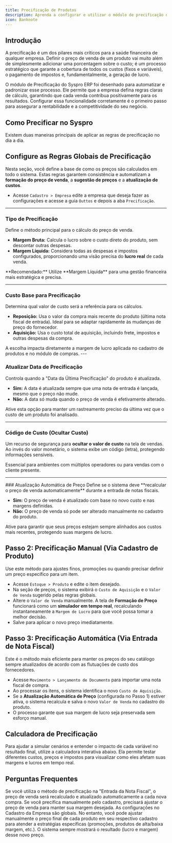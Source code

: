 ```yaml
---
title: Precificação de Produtos
description: Aprenda a configurar e utilizar o módulo de precificação do Syspro ERP para garantir preços competitivos e lucrativos.
icon: Banknote
---
```



## Introdução

A precificação é um dos pilares mais críticos para a saúde financeira de qualquer empresa. Definir o preço de venda de um produto vai muito além de simplesmente adicionar uma porcentagem sobre o custo; é um processo estratégico que garante a cobertura de todos os custos (fixos e variáveis), o pagamento de impostos e, fundamentalmente, a geração de lucro.

O módulo de Precificação do Syspro ERP foi desenhado para automatizar e padronizar esse processo. Ele permite que a empresa defina regras claras de cálculo, garantindo que cada venda contribua positivamente para os resultados. Configurar essa funcionalidade corretamente é o primeiro passo para assegurar a rentabilidade e a competitividade do seu negócio.

## Como Precificar no Syspro

Existem duas maneiras principais de aplicar as regras de precificação no dia a dia.

<Steps>
  <Step>

  ## <Settings className="inline w-5 h-5 text-primary mb-1" /> Configure as Regras Globais de Precificação

  Nesta seção, você define a base de como os preços são calculados em todo o sistema. Estas regras garantem consistência e automatizam a **formação do preço de venda**, a **sugestão de preços** e a **atualização de custos**.
  - Acesse `Cadastro > Empresa` edite a empresa que deseja fazer as configurações e acesse a guia `Outtos` e depois a aba `Precificação`.

  ---
 

  ### <Percent className="inline w-5 h-5 text-primary mb-1" /> Tipo de Precificação
  Define o método principal para o cálculo do preço de venda.

  - **Margem Bruta:** Calcula o lucro sobre o custo direto do produto, sem descontar outras despesas.
  - **Margem Líquida:** Considera todas as despesas e impostos configurados, proporcionando uma visão precisa do **lucro real** de cada venda.

  <Callout variant="tip">
    **Recomendado:** Utilize **Margem Líquida** para uma gestão financeira mais estratégica e precisa.
  </Callout>
 
  ---
  
  ### <PackageSearch className="inline w-5 h-5 text-primary mb-1" /> Custo Base para Precificação
  Determina qual valor de custo será a referência para os cálculos.

  - **Reposição:** Usa o valor da compra mais recente do produto (última nota fiscal de entrada). Ideal para se adaptar rapidamente às mudanças de preço do fornecedor.
  - **Aquisição:** Usa o custo total de aquisição, incluindo frete, impostos e outras despesas da compra.

  <Callout variant="info">
    A escolha impacta diretamente a margem de lucro aplicada no cadastro de produtos e no módulo de compras.
  </Callout>
  </Step>
  ---
  
  ### <Calendar className="inline w-5 h-5 text-primary mb-1" /> Atualizar Data de Precificação
  Controla quando a "Data da Última Precificação" do produto é atualizada.

  - **Sim:** A data é atualizada sempre que uma nota de entrada é lançada, mesmo que o preço não mude.
  - **Não:** A data só muda quando o preço de venda é efetivamente alterado.

  <Callout variant="info">
    Ative esta opção para manter um rastreamento preciso da última vez que o custo de um produto foi analisado.
  </Callout>

  ---

  ### <Lock className="inline w-5 h-5 text-primary mb-1" /> Código de Custo (Ocultar Custo)
  Um recurso de segurança para **ocultar o valor de custo** na tela de vendas. Ao invés do valor monetário, o sistema exibe um código (letra), protegendo informações sensíveis.

  <Callout variant="info">
    Essencial para ambientes com múltiplos operadores ou para vendas com o cliente presente.
  </Callout>

  ---
  <Step>
  ### <TrendingUp className="inline w-5 h-5 text-primary mb-1" /> Atualização Automática de Preço
  Define se o sistema deve **recalcular o preço de venda automaticamente** durante a entrada de notas fiscais.

  - **Sim:** O preço de venda é atualizado com base no novo custo e nas margens definidas.
  - **Não:** O preço de venda só pode ser alterado manualmente no cadastro do produto.

  <Callout variant="info">
    Ative para garantir que seus preços estejam sempre alinhados aos custos mais recentes, protegendo suas margens de lucro.
  </Callout>

  </Step>
  <Step>

  ## <Settings className="inline w-5 h-5 text-primary mb-1" /> Passo 2: Precificação Manual (Via Cadastro de Produto)

  Use este método para ajustes finos, promoções ou quando precisar definir um preço específico para um item.

  - Acesse `Estoque > Produto` e edite o item desejado.
  - Na seção de preços, o sistema exibirá o `Custo de Aquisição` e o `Valor de Venda` sugerido pelas regras globais.
  - Altere o `Valor de Venda` manualmente. A tela de **Formação de Preço** funcionará como um **simulador em tempo real**, recalculando instantaneamente a `Margem de Lucro` para que você possa tomar a melhor decisão.
  - Salve para aplicar o novo preço imediatamente.

  </Step>
  <Step>
  
  ## <Settings className="inline w-5 h-5 text-primary mb-1" /> Passo 3: Precificação Automática (Via Entrada de Nota Fiscal)

  Este é o método mais eficiente para manter os preços do seu catálogo sempre atualizados de acordo com as flutuações de custo dos fornecedores.

  - Acesse `Movimento > Lançamento de Documento` para importar uma nota fiscal de compra.
  - Ao processar os itens, o sistema identifica o novo `Custo de Aquisição`.
  - Se a **Atualização Automática de Preço** (configurada no Passo 1) estiver ativa, o sistema recalcula e salva o novo `Valor de Venda` no cadastro do produto.
  - O processo garante que sua margem de lucro seja preservada sem esforço manual.

  </Step>
</Steps>

## Calculadora de Precificação

Para ajudar a simular cenários e entender o impacto de cada variável no resultado final, utilize a calculadora interativa abaixo. Ela permite testar diferentes custos, preços e impostos para visualizar como eles afetam suas margens e lucros em tempo real.

<CalculadoraPrecificacao />

## Perguntas Frequentes

<Accordions>
  <Accordion title="O que acontece se o custo do meu produto mudar?">
    Se você utiliza o método de precificação na "Entrada da Nota Fiscal", o preço de venda será recalculado e atualizado automaticamente a cada nova compra. Se você precifica manualmente pelo cadastro, precisará ajustar o preço de venda para manter sua margem desejada.
  </Accordion>
  <Accordion title="Posso ter regras de precificação diferentes para produtos diferentes?">
    As configurações no Cadastro da Empresa são globais. No entanto, você pode ajustar manualmente o preço final de cada produto em seu respectivo cadastro para atender a estratégias específicas (promoções, produtos de alta/baixa margem, etc.). O sistema sempre mostrará o resultado (lucro e margem) desse novo preço.
  </Accordion>
</Accordions>

<SuporteSection />